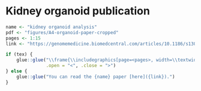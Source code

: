 # Kidney organoid publication {#organoid-paper}

```r
name <- "kidney organoid analysis"
pdf <- "figures/A4-organoid-paper-cropped"
pages <- 1:15
link <- "https://genomemedicine.biomedcentral.com/articles/10.1186/s13073-019-0615-0"

if (tex) {
    glue::glue("\\frame{\\includegraphics[page=<pages>, width=\\textwidth]{<pdf>}}\\clearpage",
               .open = "<", .close = ">")
} else {
    glue::glue("You can read the {name} paper [here]({link}).")
}
```
